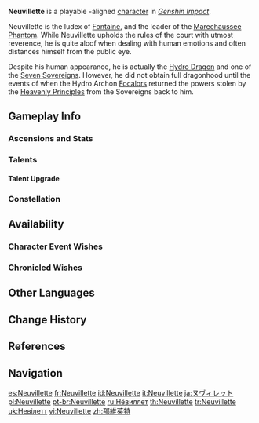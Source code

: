 {{CharacterTabs}}
{{About|the playable character|the [[Genius Invokation TCG]] Character Card|Neuvillette (Character Card)}}
{{Character Infobox
|image            = <gallery>
Neuvillette Card.png|Card
Character Neuvillette Full Wish.png|Wish
Character Neuvillette Game.png|In-Game
</gallery>

<!--Playable Character Information-->
|type             = Playable
|quality          = 5
|weapon           = Catalyst
|element          = Hydro
|arkhe            = Pneuma

<!--Character Information-->
|name             = Neuvillette
|birthday         = December 18th
|constellation    = Leviathan Judicator
|region           = Fontaine
|group            = Dragons
|affiliation      = Court of Fontaine
|affiliationNote  = on profile
|affiliation2     = Marechaussee Phantom
|affiliation3     = Palais Mermonia
|affiliation4     = Seven Sovereigns
|dish             = "Consommé Purete"
|namecard         = Neuvillette: Surge
|obtain           =
* [[Decree of the Deeps|Event Wish &mdash; Decree of the Deeps]]
|obtainType       = Event-Exclusive
|event_name       = Decree of the Deeps
|releaseDate      = 2023-09-27 11:00:00 GMT+8

<!--Titles-->
|title            = Ordainer of Inexorable Judgment
|title2           = Iudex of Fontaine

|voiceEN          = {{w|Ray Chase (voice actor)|Ray Chase}}<ref name="The Final Feast desc">YouTube: [https://youtu.be/9SbgmM3mSps Overture Teaser: The Final Feast] (Video Description)</ref>
|voiceCN          = [https://baike.baidu.com/item/桑毓泽?timestamp=1688362873971&fromModule=search_box Sang Yuze ({{zh|桑毓泽}})]<ref name="The Final Feast ZH desc">Bilibili: [https://www.bilibili.com/video/BV1ss4y1k7CD {{zh|序曲PV&mdash;&mdash;「致终幕的欢宴」}}] (Video Description)</ref>
|voiceJP          =  {{w|Hiroshi Kamiya|Kamiya Hiroshi ({{ja|神谷浩史)}}}}<ref name="The Final Feast JP desc">YouTube: [https://youtu.be/tILKOAdPuIo {{ja|序曲PV「フィナーレへの歓宴」}}] (Video Description)</ref>
|voiceKR          =  [https://namu.wiki/w/곽윤상 Kwak Yoon-sang ({{ko|곽윤상}})]<ref name="The Final Feast KR desc">YouTube: [https://youtu.be/jJfxBACf2_o {{ko|서곡 PV-「종막을 향한 연회」}}] (Video Description)</ref>
}}
'''Neuvillette''' is a playable {{Pneuma}}-aligned {{Hydro}} [[character]] in ''[[Genshin Impact]]''.

Neuvillette is the Iudex of [[Fontaine]], and the leader of the [[Marechaussee Phantom]]. While Neuvillette upholds the rules of the court with utmost reverence, he is quite aloof when dealing with human emotions and often distances himself from the public eye.

Despite his human appearance, he is actually the [[Hydro Dragon]] and one of the [[Seven Sovereigns]]. However, he did not obtain full dragonhood until the events of {{Quest|Masquerade of the Guilty}} when the Hydro Archon [[Focalors]] returned the powers stolen by the [[Heavenly Principles]] from the Sovereigns back to him.

==Gameplay Info==
===Ascensions and Stats===
{{Character Ascensions and Stats}}

===Talents===
{{Talent Table}}

====Talent Upgrade====
{{Talent Upgrade}}

===Constellation===
{{Constellation Table}}

==Availability==
===Character Event Wishes===
{{Featured}}
===Chronicled Wishes===
{{Featured|chronicled=1}}

==Other Languages==
{{Other Languages
|default_hidden = 1
|en        = Neuvillette
|zhs       = 那维莱特
|zhs_rm    = Nàwéiláitè
|zht       = 那維萊特
|zht_rm    = Nàwéiláitè
|ja        = ヌヴィレット
|ja_rm     = Nuviretto
|ko        = 느비예트
|es        = Neuvillette
|fr        = Neuvillette
|ru        = Нёвиллет
|th        = Neuvillette
|vi        = Neuvillette
|de        = Neuvillette
|id        = Neuvillette
|pt        = Neuvillette
|tr        = Neuvillette
|it        = Neuvillette
}}

==Change History==
{{Change History|4.1|introduced=4.0}}

==References==
{{Reflist}}

==Navigation==
{{Character Navbox}}

[[es:Neuvillette]]
[[fr:Neuvillette]]
[[id:Neuvillette]]
[[it:Neuvillette]]
[[ja:ヌヴィレット]]
[[pl:Neuvillette]]
[[pt-br:Neuvillette]]
[[ru:Нёвиллет]]
[[th:Neuvillette]]
[[tr:Neuvillette]]
[[uk:Невілетт]]
[[vi:Neuvillette]]
[[zh:那維萊特]]